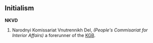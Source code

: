 ==Initialism==
'''NKVD'''
# Narodnyi Komissariat Vnutrennikh Del, ''(People's Commisariat for Interior Affairs)'' a forerunner of the [[KGB]].